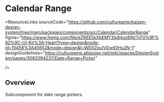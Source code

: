 
<Meta of={CalendarRangeStories} />

# Calendar Range

<ResourceLinks
  sourceCode="https://github.com/cultureamp/kaizen-design-system/tree/main/packages/components/src/Calendar/CalendarRange"
  figma="https://www.figma.com/file/eZKEE5kXbEMY3lx84oz8iN/%F0%9F%92%9C-UI-Kit%3A-Heart?type=design&node-id=10458%3A45652&mode=design&t=WD0ZquIVDw92Hu2N-1"
  designGuidelines="https://cultureamp.atlassian.net/wiki/spaces/DesignSystem/pages/3082094237/Date+Range+Picker"

/>

<KAIOInstallation exportNames="CalendarRange" />

## Overview

Subcomponent for date range pickers.

<Canvas of={CalendarRangeStories.Playground} />
<Controls of={CalendarRangeStories.Playground} />
